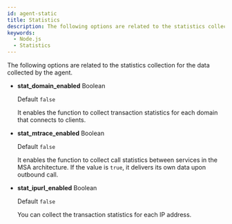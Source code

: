 ```yaml
---
id: agent-static
title: Statistics
description: The following options are related to the statistics collection for the data collected by the agent.
keywords:
  - Node.js
  - Statistics
---
```


The following options are related to the statistics collection for the data collected by the agent.

- **stat_domain_enabled** <span class='type'>Boolean</span>

  Default `false`

  It enables the function to collect transaction statistics for each domain that connects to clients.

- **stat_mtrace_enabled** <span class='type'>Boolean</span>

  Default `false`

  It enables the function to collect call statistics between services in the MSA architecture. If the value is `true`, it delivers its own data upon outbound call.

- **stat_ipurl_enabled** <span class='type'>Boolean</span>

  Default `false`

  You can collect the transaction statistics for each IP address.
